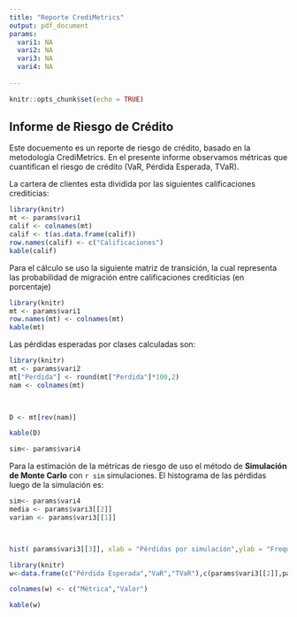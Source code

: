 ```yaml
---
title: "Reporte CrediMetrics"
output: pdf_document
params:
  vari1: NA
  vari2: NA
  vari3: NA
  vari4: NA
  
---
```


```r
knitr::opts_chunk$set(echo = TRUE)
```

##  Informe de Riesgo de Crédito

Este docuemento es un reporte de riesgo de crédito, basado en la metodología CrediMetrics. En el presente informe observamos métricas que cuantifican el riesgo de crédito (VaR, Pérdida Esperada, TVaR).

La cartera de clientes esta dividida por las siguientes calificaciones crediticias:


```r
library(knitr)
mt <- params$vari1
calif <- colnames(mt)
calif <- t(as.data.frame(calif))
row.names(calif) <- c("Calificaciones")
kable(calif)

```


Para el cálculo se uso la siguiente matriz de transición, la cual representa las probabilidad de migración entre calificaciones crediticias (en porcentaje)



```r
library(knitr)
mt <- params$vari1
row.names(mt) <- colnames(mt)
kable(mt)

```

Las pérdidas esperadas por clases calculadas son:

```r
library(knitr)
mt <- params$vari2
mt["Perdida"] <- round(mt["Perdida"]*100,2)
nam <- colnames(mt)


  
D <- mt[rev(nam)]

kable(D)

```

```r
sim<- params$vari4
```

Para la estimación de la métricas de riesgo de uso el método de **Simulación de Monte Carlo** con `r sim` simulaciones. El histograma de las pérdidas luego de la simulación es:

```r

sim<- params$vari4
media <- params$vari3[[2]]
varian <- params$vari3[[1]]



hist( params$vari3[[3]], xlab = "Pérdidas por simulación",ylab = "Frequecia",main = "Histograma de pérdidas por simulación")
```



```r
library(knitr)
w<-data.frame(c("Pérdida Esperada","VaR","TVaR"),c(params$vari3[[2]],params$vari3[[1]],params$vari3[[4]]))

colnames(w) <- c("Métrica","Valor")

kable(w)

```

